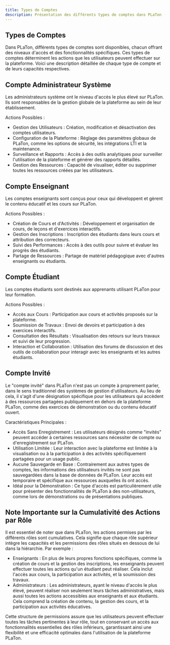 ```yaml
---
title: Types de Comptes
description: Présentation des différents types de comptes dans PLaTon (Administrateur, Enseignant, Étudiant, Invité) et leurs permissions respectives. Explique la hiérarchie cumulative des droits entre les différents rôles.
---
```


## Types de Comptes

Dans PLaTon, différents types de comptes sont disponibles, chacun offrant des niveaux d'accès et des fonctionnalités spécifiques. Ces types de comptes déterminent les actions que les utilisateurs peuvent effectuer sur la plateforme. Voici une description détaillée de chaque type de compte et de leurs capacités respectives.

## Compte Administrateur Système

Les administrateurs système ont le niveau d'accès le plus élevé sur PLaTon. Ils sont responsables de la gestion globale de la plateforme au sein de leur établissement.

Actions Possibles :

- Gestion des Utilisateurs : Création, modification et désactivation des comptes utilisateurs.
- Configuration de la Plateforme : Réglage des paramètres globaux de PLaTon, comme les options de sécurité, les intégrations LTI et la maintenance.
- Surveillance et Rapports : Accès à des outils analytiques pour surveiller l'utilisation de la plateforme et générer des rapports détaillés.
- Gestion des Ressources : Capacité de visualiser, éditer ou supprimer toutes les ressources créées par les utilisateurs.

## Compte Enseignant

Les comptes enseignants sont conçus pour ceux qui développent et gèrent le contenu éducatif et les cours sur PLaTon.

Actions Possibles :

- Création de Cours et d'Activités : Développement et organisation de cours, de leçons et d'exercices interactifs.
- Gestion des Inscriptions : Inscription des étudiants dans leurs cours et attribution des correcteurs.
- Suivi des Performances : Accès à des outils pour suivre et évaluer les progrès des étudiants.
- Partage de Ressources : Partage de matériel pédagogique avec d'autres enseignants ou étudiants.

## Compte Étudiant

Les comptes étudiants sont destinés aux apprenants utilisant PLaTon pour leur formation.

Actions Possibles :

- Accès aux Cours : Participation aux cours et activités proposés sur la plateforme.
- Soumission de Travaux : Envoi de devoirs et participation à des exercices interactifs.
- Consultation des Résultats : Visualisation des retours sur leurs travaux et suivi de leur progression.
- Interaction et Collaboration : Utilisation des forums de discussion et des outils de collaboration pour interagir avec les enseignants et les autres étudiants.

## Compte Invité

Le "compte invité" dans PLaTon n'est pas un compte à proprement parler, dans le sens traditionnel des systèmes de gestion d'utilisateurs. Au lieu de cela, il s'agit d'une désignation spécifique pour les utilisateurs qui accèdent à des ressources partagées publiquement en dehors de la plateforme PLaTon, comme des exercices de démonstration ou du contenu éducatif ouvert.

Caractéristiques Principales :

- Accès Sans Enregistrement : Les utilisateurs désignés comme "invités" peuvent accéder à certaines ressources sans nécessiter de compte ou d'enregistrement sur PLaTon.
- Utilisation Limitée : Leur interaction avec la plateforme est limitée à la visualisation ou à la participation à des activités spécifiquement partagées pour un usage public.
- Aucune Sauvegarde en Base : Contrairement aux autres types de comptes, les informations des utilisateurs invités ne sont pas sauvegardées dans la base de données de PLaTon. Leur accès est temporaire et spécifique aux ressources auxquelles ils ont accès.
- Idéal pour la Démonstration : Ce type d'accès est particulièrement utile pour présenter des fonctionnalités de PLaTon à des non-utilisateurs, comme lors de démonstrations ou de présentations publiques.

## Note Importante sur la Cumulativité des Actions par Rôle

Il est essentiel de noter que dans PLaTon, les actions permises par les différents rôles sont cumulatives. Cela signifie que chaque rôle supérieur intègre les capacités et les permissions des rôles situés en dessous de lui dans la hiérarchie. Par exemple :

- Enseignants : En plus de leurs propres fonctions spécifiques, comme la création de cours et la gestion des inscriptions, les enseignants peuvent effectuer toutes les actions qu'un étudiant peut réaliser. Cela inclut l'accès aux cours, la participation aux activités, et la soumission des travaux.
- Administrateurs : Les administrateurs, ayant le niveau d'accès le plus élevé, peuvent réaliser non seulement leurs tâches administratives, mais aussi toutes les actions accessibles aux enseignants et aux étudiants. Cela comprend la création de contenu, la gestion des cours, et la participation aux activités éducatives.

Cette structure de permissions assure que les utilisateurs peuvent effectuer toutes les tâches pertinentes à leur rôle, tout en conservant un accès aux fonctionnalités essentielles des rôles inférieurs, garantissant ainsi une flexibilité et une efficacité optimales dans l'utilisation de la plateforme PLaTon.
